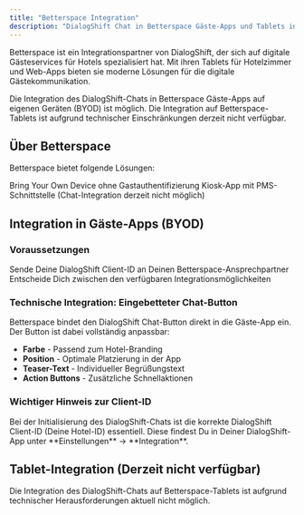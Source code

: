 ```yaml
---
title: "Betterspace Integration"
description: "DialogShift Chat in Betterspace Gäste-Apps und Tablets integrieren"
---
```


Betterspace ist ein Integrationspartner von DialogShift, der sich auf digitale Gästeservices für Hotels spezialisiert hat. Mit ihren Tablets für Hotelzimmer und Web-Apps bieten sie moderne Lösungen für die digitale Gästekommunikation.

<Info>
  Die Integration des DialogShift-Chats in Betterspace Gäste-Apps auf eigenen Geräten (BYOD) ist möglich. Die Integration auf Betterspace-Tablets ist aufgrund technischer Einschränkungen derzeit nicht verfügbar.
</Info>

## Über Betterspace

Betterspace bietet folgende Lösungen:

<CardGroup cols={2}>
  <Card title="IQ App mit BYOD" icon="mobile">
    Bring Your Own Device ohne Gastauthentifizierung
  </Card>
  <Card title="Tablet-Lösung" icon="tablet">
    Kiosk-App mit PMS-Schnittstelle (Chat-Integration derzeit nicht möglich)
  </Card>
</CardGroup>

## Integration in Gäste-Apps (BYOD)

### Voraussetzungen

<Steps>
  <Step title="DialogShift Client-ID bereitstellen">
    Sende Deine DialogShift Client-ID an Deinen Betterspace-Ansprechpartner
  </Step>
  <Step title="Integrationsart wählen">
    Entscheide Dich zwischen den verfügbaren Integrationsmöglichkeiten
  </Step>
</Steps>

### Technische Integration: Eingebetteter Chat-Button

<Card icon="code" color="#4887F0">
  Betterspace bindet den DialogShift Chat-Button direkt in die Gäste-App ein. Der Button ist dabei vollständig anpassbar:
  
  - **Farbe** - Passend zum Hotel-Branding
  - **Position** - Optimale Platzierung in der App
  - **Teaser-Text** - Individueller Begrüßungstext
  - **Action Buttons** - Zusätzliche Schnellaktionen
</Card>

### Wichtiger Hinweis zur Client-ID

<Warning>
  Bei der Initialisierung des DialogShift-Chats ist die korrekte DialogShift Client-ID (Deine Hotel-ID) essentiell. Diese findest Du in Deiner DialogShift-App unter **Einstellungen** → **Integration**.
</Warning>

## Tablet-Integration (Derzeit nicht verfügbar)

<Note>
  Die Integration des DialogShift-Chats auf Betterspace-Tablets ist aufgrund technischer Herausforderungen aktuell nicht möglich. 
</Note>

